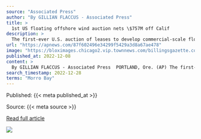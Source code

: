 ```yaml
---
source: "Associated Press"
author: "By GILLIAN FLACCUS - Associated Press"
title: >
  1st US floating offshore wind auction nets \$757M off Calif
description: >
  The first-ever U.S. auction of leases to develop commercial-scale floating wind farms in the deep waters off the West Coast raised $757 million in bids, from mostly European companies. The auction offered two adjoining lease areas in northern California and…
url: "https://apnews.com/87f602496e34299f5429a3d8a67ae478"
image: "https://bloximages.chicago2.vip.townnews.com/billingsgazette.com/content/tncms/assets/v3/editorial/c/a0/ca062b5f-a869-5205-8e4e-bb4f274a338e/638e7f62b7e00.image.jpg?crop=1921%2C1009%2C0%2C35&resize=1200%2C630&order=crop%2Cresize"
published_at: 2022-12-08
content: >
  By GILLIAN FLACCUS - Associated Press  PORTLAND, Ore. (AP) The first-ever U.S. auction of leases to develop commercial-scale floating wind farms in the deep waters off the West Coast attracted $757 m… [+3737 chars]
search_timestamp: 2022-12-28
terms: "Morro Bay"
---
```



Published: {{< meta published_at >}}


Source: {{< meta source >}}


[Read full article]({{< meta url >}}){target='_blank'}



![](`r rmarkdown::metadata$image[1]`)
